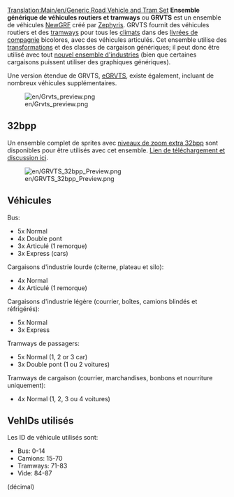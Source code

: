 [[Translation:Main/en/Generic Road Vehicle and Tram Set]]
{{en/-}}
{{fr/Ensemble newgrf|Nom=Ensemble générique de véhicules routiers et tramways
|Image=GRVTS preview.png
|Download=http://www.tt-forums.net/viewtopic.php?f=26&t=33415
|Discussion=http://www.tt-forums.net/viewtopic.php?f=26&t=33415
|Homepage=http://www.tt-forums.net/viewtopic.php?f=26&t=33415
}}
'''Ensemble générique de véhicules routiers et tramways''' ou '''GRVTS''' est un ensemble de véhicules [[Main/fr/NewGRF|NewGRF]] créé par [[Archive/en/Zephyris|Zephyris]]. GRVTS fournit des véhicules routiers et des [[Main/fr/Tramways|tramways]] pour tous les [[Main/fr/Climat|climats]] dans des [[Main/fr/Couleur de compagnie|livrées de compagnie]] bicolores, avec des véhicules articulés. Cet ensemble utilise des [[Main/fr/Transformation|transformations]] et des classes de cargaison génériques; il peut donc être utilisé avec tout [[Main/fr/Industries NewGRF|nouvel ensemble d'industries]] (bien que certaines cargaisons puissent utiliser des graphiques génériques).

Une version étendue de GRVTS, [[Main/fr/Ensemble générique étendu de véhicules routiers et tramways|eGRVTS]], existe également, incluant de nombreux véhicules supplémentaires.

[[File:en/Grvts preview.png|center]]

==32bpp==
Un ensemble complet de sprites avec [[Main/fr/Niveaux de zoom extra 32bpp|niveaux de zoom extra 32bpp]] sont disponibles pour être utilisés avec cet ensemble. [http://www.tt-forums.net/viewtopic.php?f=36&t=47121&start=0 Lien de téléchargement et discussion ici].

[[File:en/GRVTS 32bpp Preview.png|center]]

==Véhicules==

Bus:
*5x Normal
*4x Double pont
*3x Articulé (1 remorque)
*3x Express (cars)

Cargaisons d'industrie lourde (citerne, plateau et silo):
*4x Normal
*4x Articulé (1 remorque)

Cargaisons d'industrie légère (courrier, boîtes, camions blindés et réfrigérés):
*5x Normal
*3x Express

Tramways de passagers:
*5x Normal (1, 2 or 3 car)
*3x Double pont (1 ou 2 voitures)

Tramways de cargaison (courrier, marchandises, bonbons et nourriture uniquement):
*4x Normal (1, 2, 3 ou 4 voitures)

==VehIDs utilisés==

Les ID de véhicule utilisés sont:
*Bus: 0-14
*Camions: 15-70
*Tramways: 71-83
*Vide: 84-87
(décimal)

{{fr/Disponibilité|0.6}}